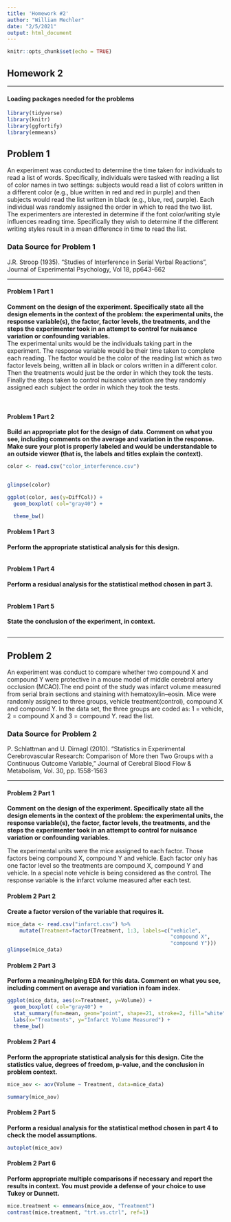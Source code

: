---
title: 'Homework #2'
author: "William Mechler"
date: "2/5/2021"
output: html_document
---

```{r setup, include=FALSE}
knitr::opts_chunk$set(echo = TRUE)
```

## Homework 2

*** 

#### Loading packages needed for the problems
```{r, loadPackages, message=FALSE}
library(tidyverse)
library(knitr)
library(ggfortify)
library(emmeans)
```

## Problem 1
An experiment was conducted to determine the time taken for individuals to read a list of words. Specifically, individuals were tasked with reading a list of color names in two settings: subjects would read a list of colors written in a different color (e.g., blue written in red and red in purple) and then subjects would read the list written in black (e.g., blue, red, purple). Each individual was randomly assigned the order in which to read the two list. The experimenters are interested in determine if the font color/writing style influences reading time. Specifically they wish to determine if the different writing styles result in a mean difference in time to read the list.

### Data Source for Problem 1
J.R. Stroop (1935). "Studies of Interference in Serial Verbal Reactions", Journal of Experimental Psychology, Vol 18, pp643-662

*** 

#### Problem 1 Part 1
**Comment on the design of the experiment. Specifically state all the design elements in the context of the problem: the experimental units, the response variable(s), the factor, factor levels, the treatments, and the steps the experimenter took in an attempt to control for nuisance variation or confounding variables.** 
<br/>
The experimental units would be the individuals taking part in the experiment. The response variable would be their time taken to complete each reading. The factor would be the color of the reading list which as two factor levels being, written all in black or colors written in a different color. Then the treatments would just be the order in which they took the tests. Finally the steps taken to control nuisance variation are they randomly assigned each subject the order in which they took the tests.

<br/>

#### Problem 1 Part 2
**Build an appropriate plot for the design of data. Comment on what you see, including comments on the average and variation in the response. Make sure your plot is properly labeled and would be understandable to an outside viewer (that is, the labels and titles explain the context).**
```{r}
color <- read.csv("color_interference.csv")


glimpse(color)

ggplot(color, aes(y=DiffCol)) + 
  geom_boxplot( col="gray40") +

  theme_bw()

```

#### Problem 1 Part 3
**Perform the appropriate statistical analysis for this design.**
```{r}

```

#### Problem 1 Part 4
**Perform a residual analysis for the statistical method chosen in part 3.**
```{r}

```

#### Problem 1 Part 5
**State the conclusion of the experiment, in context.**
```{r}

```

***

## Problem 2
An experiment was conduct to compare whether two compound X and compound Y were protective in a mouse model of middle cerebral artery occlusion (MCAO).The end point of the study was infarct volume measured from serial brain sections and staining with hematoxylin–eosin. Mice were randomly assigned to three groups, vehicle treatment(control), compound X and compound Y. In the data set, the three groups are coded as: 1 = vehicle, 2 = compound X and 3 = compound Y.  read the list.

### Data Source for Problem 2
 P. Schlattman and U. Dirnagl (2010). "Statistics in Experimental Cerebrovascular Research: Comparison of More then Two Groups with a Continuous Outcome Variable," Journal of Cerebral Blood Flow & Metabolism, Vol. 30, pp. 1558-1563

***

#### Problem 2 Part 1
**Comment on the design of the experiment. Specifically state all the design elements in the context of the problem: the experimental units, the response variable(s), the factor, factor levels, the treatments, and the steps the experimenter took in an attempt to control for nuisance variation or confounding variables.**
<br/>

The experimental units were the mice assigned to each factor. Those factors being compound X, compound Y and vehicle. Each factor only has one factor level so the treatments are compound X, compound Y and vehicle. In a special note vehicle is being considered as the control. The response variable is the infarct volume measured after each test.


#### Problem 2 Part 2
**Create a factor version of the variable that requires it.**
```{r}
mice_data <- read.csv("infarct.csv") %>%
    mutate(Treatment=factor(Treatment, 1:3, labels=c("vehicle",
                                                     "compound X",
                                                     "compound Y")))
glimpse(mice_data)
```

#### Problem 2 Part 3
**Perform a meaning/helping EDA for this data. Comment on what you see, including comment on average and variation in foam index.**
```{r}
ggplot(mice_data, aes(x=Treatment, y=Volume)) + 
  geom_boxplot( col="gray40") +
  stat_summary(fun=mean, geom="point", shape=21, stroke=2, fill="white", color="blue")+
  labs(x="Treatments", y="Infarct Volume Measured") + 
  theme_bw()
```

#### Problem 2 Part 4
**Perform the appropriate statistical analysis for this design. Cite the statistics value, degrees of freedom, p-value, and the conclusion in problem context.**
```{r}
mice_aov <- aov(Volume ~ Treatment, data=mice_data)

summary(mice_aov)
```

#### Problem 2 Part 5
**Perform a residual analysis for the statistical method chosen in part 4 to check the model assumptions.**
```{r}
autoplot(mice_aov)
```

#### Problem 2 Part 6
**Perform appropriate multiple comparisons if necessary and report the results in context.  You must provide a defense of your choice to use Tukey or Dunnett.**
```{r}
mice.treatment <- emmeans(mice_aov, "Treatment")
contrast(mice.treatment, "trt.vs.ctrl", ref=1)
```
